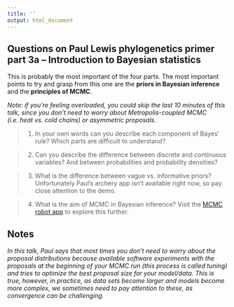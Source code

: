 ```yaml
---
title: ''
output: html_document
---
```


## Questions on Paul Lewis phylogenetics primer part 3a -- Introduction to Bayesian statistics

This is probably the most important of the four parts. The most important points to try and grasp from this one are the **priors in Bayesian inference** and the **principles of MCMC**.

*Note: if you’re feeling overloaded, you could skip the last 10 minutes of this talk, since you don’t need to worry about Metropolis-coupled MCMC (i.e. heat vs. cold chains) or asymmetric proposals.*

> 1. In your own words can you describe each component of Bayes’ rule? Which parts are difficult to understand?

> 2. Can you describe the difference between discrete and continuous variables? And between probabilities and probability densities?

> 3. What is the difference between vague vs. informative priors? Unfortunately Paul’s archery app isn’t available right now, so pay close attention to the demo.

> 4. What is the aim of MCMC in Bayesian inference? Visit the [MCMC robot app](https://plewis.github.io/applets/mcmc-robot/) to explore this further. 

## Notes

*In this talk, Paul says that most times you don’t need to worry about the proposal distributions because available software experiments with the proposals at the beginning of your MCMC run (this process is called tuning) and tries to optimize the best proposal size for your model/data. This is true, however, in practice, as data sets become larger and models become more complex, we sometimes need to pay attention to these, as convergence can be challenging.*

